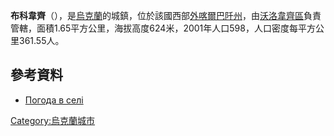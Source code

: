 {{coord|48|51|32|N|22|56|2|E|scale:100000|display=title}}

'''布科韋齊'''（{{lang-uk|Буковець}}），是[[烏克蘭|烏克蘭]]的城鎮，位於該國西部[[外喀爾巴阡州|外喀爾巴阡州]]，由[[沃洛韋齊區|沃洛韋齊區]]負責管轄，面積1.65平方公里，海拔高度624米，2001年人口598，人口密度每平方公里361.55人。

==參考資料==
*[http://weather.in.ua/ua/zakarpatskaja/2278 Погода в селі ] {{Wayback|url=http://weather.in.ua/ua/zakarpatskaja/2278 |date=20161106041757 }}

{{Ukraine-geo-stub}}
[[Category:烏克蘭城市|Category:烏克蘭城市]]